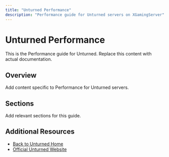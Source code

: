 ```yaml
---
title: "Unturned Performance"
description: "Performance guide for Unturned servers on XGamingServer"
---
```


# Unturned Performance

This is the Performance guide for Unturned. Replace this content with actual documentation.

## Overview

Add content specific to Performance for Unturned servers.

## Sections

Add relevant sections for this guide.

## Additional Resources

- [Back to Unturned Home](./index)
- [Official Unturned Website](https://example.com)

